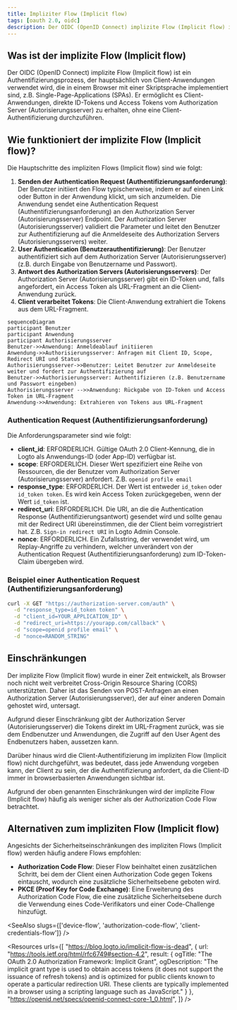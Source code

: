```yaml
---
title: Impliziter Flow (Implicit flow)
tags: [oauth 2.0, oidc]
description: Der OIDC (OpenID Connect) implizite Flow (Implicit flow) ist eine Authentifizierungsmethode für SPAs, die es ihnen ermöglicht, schnell Tokens direkt vom Authorization Server (Autorisierungsserver) zu erhalten. Während es den Prozess vereinfacht, da kein Backend-Server erforderlich ist, geht dies mit geringerer Sicherheit aufgrund der Token-Exposition in der URL einher.
---
```


## Was ist der implizite Flow (Implicit flow)

Der OIDC (OpenID Connect) implizite Flow (Implicit flow) ist ein Authentifizierungsprozess, der hauptsächlich von Client-Anwendungen verwendet wird, die in einem Browser mit einer Skriptsprache implementiert sind, z.B. Single-Page-Applications (SPAs). Er ermöglicht es Client-Anwendungen, direkte ID-Tokens und Access Tokens vom Authorization Server (Autorisierungsserver) zu erhalten, ohne eine Client-Authentifizierung durchzuführen.

## Wie funktioniert der implizite Flow (Implicit flow)?

Die Hauptschritte des impliziten Flows (Implicit flow) sind wie folgt:

1. **Senden der Authentication Request (Authentifizierungsanforderung)**: Der Benutzer initiiert den Flow typischerweise, indem er auf einen Link oder Button in der Anwendung klickt, um sich anzumelden. Die Anwendung sendet eine Authentication Request (Authentifizierungsanforderung) an den Authorization Server (Autorisierungsserver) Endpoint. Der Authorization Server (Autorisierungsserver) validiert die Parameter und leitet den Benutzer zur Authentifizierung auf die Anmeldeseite des Authorization Servers (Autorisierungsservers) weiter.
2. **User Authentication (Benutzerauthentifizierung)**: Der Benutzer authentifiziert sich auf dem Authorization Server (Autorisierungsserver) (z.B. durch Eingabe von Benutzername und Passwort).
3. **Antwort des Authorization Servers (Autorisierungsservers)**: Der Authorization Server (Autorisierungsserver) gibt ein ID-Token und, falls angefordert, ein Access Token als URL-Fragment an die Client-Anwendung zurück.
4. **Client verarbeitet Tokens**: Die Client-Anwendung extrahiert die Tokens aus dem URL-Fragment.

```mermaid
sequenceDiagram
participant Benutzer
participant Anwendung
participant Authorisierungsserver
Benutzer->>Anwendung: Anmeldeablauf initiieren
Anwendung->>Authorisierungsserver: Anfragen mit Client ID, Scope, Redirect URI und Status
Authorisierungsserver->>Benutzer: Leitet Benutzer zur Anmeldeseite weiter und fordert zur Authentifizierung auf
Benutzer->>Authorisierungsserver: Authentifizieren (z.B. Benutzername und Passwort eingeben)
Authorisierungsserver -->>Anwendung: Rückgabe von ID-Token und Access Token im URL-Fragment
Anwendung->>Anwendung: Extrahieren von Tokens aus URL-Fragment
```

### Authentication Request (Authentifizierungsanforderung)

Die Anforderungsparameter sind wie folgt:
- **client_id**: ERFORDERLICH. Gültige OAuth 2.0 Client-Kennung, die in Logto als Anwendungs-ID (oder App-ID) verfügbar ist.
- **scope**: ERFORDERLICH. Dieser Wert spezifiziert eine Reihe von Ressourcen, die der Benutzer vom Authorization Server (Autorisierungsserver) anfordert. Z.B. `openid profile email`
- **response_type**: ERFORDERLICH. Der Wert ist entweder `id_token` oder `id_token token`. Es wird kein Access Token zurückgegeben, wenn der Wert `id_token` ist.
- **redirect_uri**: ERFORDERLICH. Die URI, an die die Authentication Response (Authentifizierungsantwort) gesendet wird und sollte genau mit der Redirect URI übereinstimmen, die der Client beim <Ref slug="openid-connect" headingId="openid-provider-op" /> vorregistriert hat. Z.B. `Sign-in redirect URI` in Logto Admin Console.
- **nonce**: ERFORDERLICH. Ein Zufallsstring, der verwendet wird, um Replay-Angriffe zu verhindern, welcher unverändert von der Authentication Request (Authentifizierungsanforderung) zum ID-Token-Claim übergeben wird.

### Beispiel einer Authentication Request (Authentifizierungsanforderung)

```bash
curl -X GET "https://authorization-server.com/auth" \
  -d "response_type=id_token token" \
  -d "client_id=YOUR_APPLICATION_ID" \
  -d "redirect_uri=https://yourapp.com/callback" \
  -d "scope=openid profile email" \
  -d "nonce=RANDOM_STRING"
```

## Einschränkungen

Der implizite Flow (Implicit flow) wurde in einer Zeit entwickelt, als Browser noch nicht weit verbreitet Cross-Origin Resource Sharing (CORS) unterstützten. Daher ist das Senden von POST-Anfragen an einen Authorization Server (Autorisierungsserver), der auf einer anderen Domain gehostet wird, untersagt.

Aufgrund dieser Einschränkung gibt der Authorization Server (Autorisierungsserver) die Tokens direkt im URL-Fragment zurück, was sie dem Endbenutzer und Anwendungen, die Zugriff auf den User Agent des Endbenutzers haben, aussetzen kann.

Darüber hinaus wird die Client-Authentifizierung im impliziten Flow (Implicit flow) nicht durchgeführt, was bedeutet, dass jede Anwendung vorgeben kann, der Client zu sein, der die Authentifizierung anfordert, da die Client-ID immer in browserbasierten Anwendungen sichtbar ist.

Aufgrund der oben genannten Einschränkungen wird der implizite Flow (Implicit flow) häufig als weniger sicher als der Authorization Code Flow betrachtet.

## Alternativen zum impliziten Flow (Implicit flow)

Angesichts der Sicherheitseinschränkungen des impliziten Flows (Implicit flow) werden häufig andere Flows empfohlen:
- **Authorization Code Flow**: Dieser Flow beinhaltet einen zusätzlichen Schritt, bei dem der Client einen Authorization Code gegen Tokens eintauscht, wodurch eine zusätzliche Sicherheitsebene geboten wird.
- **PKCE (Proof Key for Code Exchange)**: Eine Erweiterung des Authorization Code Flow, die eine zusätzliche Sicherheitsebene durch die Verwendung eines Code-Verifikators und einer Code-Challenge hinzufügt.

<SeeAlso slugs={['device-flow', 'authorization-code-flow', 'client-credentials-flow']} />

<Resources
  urls={[
    "https://blog.logto.io/implicit-flow-is-dead",
    {
      url: "https://tools.ietf.org/html/rfc6749#section-4.2",
      result: {
        ogTitle: "The OAuth 2.0 Authorization Framework: Implicit Grant",
        ogDescription: "The implicit grant type is used to obtain access tokens (it does not support the issuance of refresh tokens) and is optimized for public clients known to operate a particular redirection URI. These clients are typically implemented in a browser using a scripting language such as JavaScript."
      }
    },
    "https://openid.net/specs/openid-connect-core-1_0.html",
  ]}
/>
